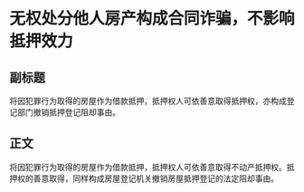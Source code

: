 # 无权处分他人房产构成合同诈骗，不影响抵押效力
## 副标题
将因犯罪行为取得的房屋作为借款抵押，抵押权人可依善意取得抵押权，亦构成登记部门撤销抵押登记阻却事由。
## 正文
将因犯罪行为取得的房屋作为借款抵押，抵押权人可依善意取得不动产抵押权。抵押权的善意取得，同样构成房屋登记机关撤销房屋抵押登记的法定阻却事由。